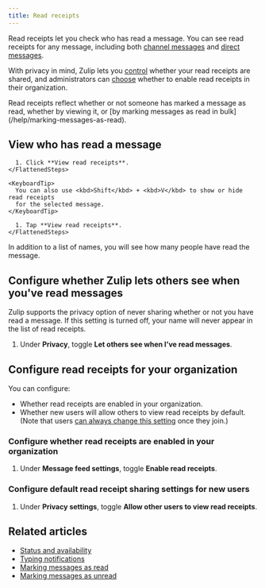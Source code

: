 ```yaml
---
title: Read receipts
---
```



Read receipts let you check who has read a message. You can see read receipts
for any message, including both [channel messages](/help/introduction-to-channels)
and [direct messages](/help/direct-messages).

With privacy in mind, Zulip lets you [control][configure-personal-read-receipts]
whether your read receipts are shared, and administrators can
[choose][configure-organization-read-receipts] whether to enable read receipts in
their organization.

<ZulipTip>
  Read receipts reflect whether or not someone has marked a message as read,
  whether by viewing it, or [by marking messages as read in
  bulk](/help/marking-messages-as-read).
</ZulipTip>

## View who has read a message

<Tabs>
  <TabItem label="Desktop/Web">
    <FlattenedSteps>
      <MessageActionsMenu />

      1. Click **View read receipts**.
    </FlattenedSteps>

    <KeyboardTip>
      You can also use <kbd>Shift</kbd> + <kbd>V</kbd> to show or hide read receipts
      for the selected message.
    </KeyboardTip>
  </TabItem>

  <TabItem label="Mobile">
    <FlattenedSteps>
      <MessageLongPressMenu />

      1. Tap **View read receipts**.
    </FlattenedSteps>
  </TabItem>
</Tabs>

<ZulipTip>
  In addition to a list of names, you will see how many people have read
  the message.
</ZulipTip>

## Configure whether Zulip lets others see when you've read messages

Zulip supports the privacy option of never sharing whether or not you have read
a message. If this setting is turned off, your name will never appear in the
list of read receipts.

<FlattenedSteps>
  <NavigationSteps target="settings/account-and-privacy" />

  1. Under **Privacy**, toggle **Let others see when I've read messages**.
</FlattenedSteps>

## Configure read receipts for your organization

<AdminOnly />

You can configure:

* Whether read receipts are enabled in your organization.
* Whether new users will allow others to view read receipts by default. (Note
  that users [can always change this setting][configure-personal-read-receipts]
  once they join.)

### Configure whether read receipts are enabled in your organization

<FlattenedSteps>
  <NavigationSteps target="settings/organization-settings" />

  1. Under **Message feed settings**, toggle **Enable read receipts**.

  <SaveChanges />
</FlattenedSteps>

### Configure default read receipt sharing settings for new users

<FlattenedSteps>
  <NavigationSteps target="settings/default-user-settings" />

  1. Under **Privacy settings**, toggle **Allow other users to view read receipts**.
</FlattenedSteps>

## Related articles

* [Status and availability](/help/status-and-availability)
* [Typing notifications](/help/typing-notifications)
* [Marking messages as read](/help/marking-messages-as-read)
* [Marking messages as unread](/help/marking-messages-as-unread)

[configure-personal-read-receipts]: /help/read-receipts#configure-whether-zulip-lets-others-see-when-youve-read-messages

[configure-organization-read-receipts]: /help/read-receipts#configure-whether-read-receipts-are-enabled-in-your-organization

